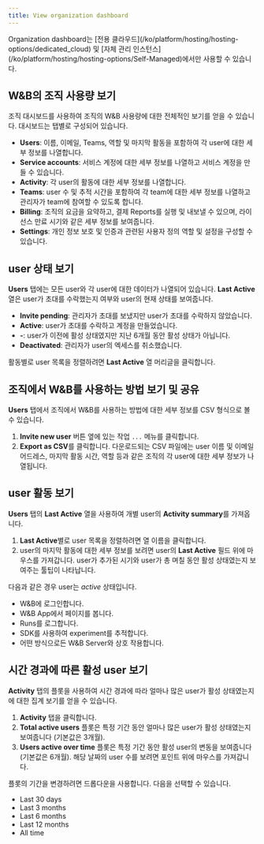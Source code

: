 ```yaml
---
title: View organization dashboard
---
```


<Warning>
Organization dashboard는 [전용 클라우드](/ko/platform/hosting/hosting-options/dedicated_cloud) 및 [자체 관리 인스턴스](/ko/platform/hosting/hosting-options/Self-Managed)에서만 사용할 수 있습니다.
</Warning>

## W&B의 조직 사용량 보기
조직 대시보드를 사용하여 조직의 W&B 사용량에 대한 전체적인 보기를 얻을 수 있습니다. 대시보드는 탭별로 구성되어 있습니다.

- **Users**: 이름, 이메일, Teams, 역할 및 마지막 활동을 포함하여 각 user에 대한 세부 정보를 나열합니다.
- **Service accounts**: 서비스 계정에 대한 세부 정보를 나열하고 서비스 계정을 만들 수 있습니다.
- **Activity**: 각 user의 활동에 대한 세부 정보를 나열합니다.
- **Teams**: user 수 및 추적 시간을 포함하여 각 team에 대한 세부 정보를 나열하고 관리자가 team에 참여할 수 있도록 합니다.
- **Billing**: 조직의 요금을 요약하고, 결제 Reports를 실행 및 내보낼 수 있으며, 라이선스 만료 시기와 같은 세부 정보를 보여줍니다.
- **Settings**: 개인 정보 보호 및 인증과 관련된 사용자 정의 역할 및 설정을 구성할 수 있습니다.

## user 상태 보기
**Users** 탭에는 모든 user와 각 user에 대한 데이터가 나열되어 있습니다. **Last Active** 열은 user가 초대를 수락했는지 여부와 user의 현재 상태를 보여줍니다.

* **Invite pending**: 관리자가 초대를 보냈지만 user가 초대를 수락하지 않았습니다.
* **Active**: user가 초대를 수락하고 계정을 만들었습니다.
* **-**: user가 이전에 활성 상태였지만 지난 6개월 동안 활성 상태가 아닙니다.
* **Deactivated**: 관리자가 user의 엑세스를 취소했습니다.

활동별로 user 목록을 정렬하려면 **Last Active** 열 머리글을 클릭합니다.

## 조직에서 W&B를 사용하는 방법 보기 및 공유
**Users** 탭에서 조직에서 W&B를 사용하는 방법에 대한 세부 정보를 CSV 형식으로 볼 수 있습니다.

1. **Invite new user** 버튼 옆에 있는 작업 `...` 메뉴를 클릭합니다.
2. **Export as CSV**를 클릭합니다. 다운로드되는 CSV 파일에는 user 이름 및 이메일 어드레스, 마지막 활동 시간, 역할 등과 같은 조직의 각 user에 대한 세부 정보가 나열됩니다.

## user 활동 보기
**Users** 탭의 **Last Active** 열을 사용하여 개별 user의 **Activity summary**를 가져옵니다.

1. **Last Active**별로 user 목록을 정렬하려면 열 이름을 클릭합니다.
2. user의 마지막 활동에 대한 세부 정보를 보려면 user의 **Last Active** 필드 위에 마우스를 가져갑니다. user가 추가된 시기와 user가 총 며칠 동안 활성 상태였는지 보여주는 툴팁이 나타납니다.

다음과 같은 경우 user는 _active_ 상태입니다.
- W&B에 로그인합니다.
- W&B App에서 페이지를 봅니다.
- Runs를 로그합니다.
- SDK를 사용하여 experiment를 추적합니다.
- 어떤 방식으로든 W&B Server와 상호 작용합니다.

## 시간 경과에 따른 활성 user 보기
**Activity** 탭의 플롯을 사용하여 시간 경과에 따라 얼마나 많은 user가 활성 상태였는지에 대한 집계 보기를 얻을 수 있습니다.

1. **Activity** 탭을 클릭합니다.
2. **Total active users** 플롯은 특정 기간 동안 얼마나 많은 user가 활성 상태였는지 보여줍니다 (기본값은 3개월).
3. **Users active over time** 플롯은 특정 기간 동안 활성 user의 변동을 보여줍니다 (기본값은 6개월). 해당 날짜의 user 수를 보려면 포인트 위에 마우스를 가져갑니다.

플롯의 기간을 변경하려면 드롭다운을 사용합니다. 다음을 선택할 수 있습니다.
- Last 30 days
- Last 3 months
- Last 6 months
- Last 12 months
- All time
